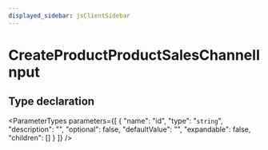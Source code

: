 ```yaml
---
displayed_sidebar: jsClientSidebar
---
```



# CreateProductProductSalesChannelInput

## Type declaration

<ParameterTypes parameters={[
  {
    "name": "id",
    "type": "`string`",
    "description": "",
    "optional": false,
    "defaultValue": "",
    "expandable": false,
    "children": []
  }
]} />
